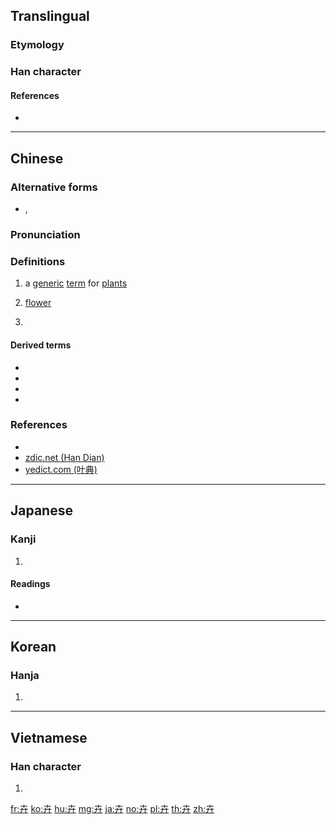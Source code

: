 {{also|𠦄}}
==Translingual==

===Etymology===
{{rfe|lang=mul}}

===Han character===
{{Han char|rn=24|rad=十|as=03|sn=5|four=40440|canj=JT|ids=⿱十廾}}

====References====
* {{Han ref|kx=0156.060|dkj=02706|dj=0354.050|hdz=10059.080|uh=5349}}

----

==Chinese==
{{zh-forms}}

===Alternative forms===
* {{zh-l|𠦄}}, {{zh-l|𠦃}}

===Pronunciation===
{{zh-pron
|m=huì
|c=wai2,wai5
|h=pfs=
|md=
|mn=
|w=
|mc=y
|oc=y
|cat=n,pn
}}

===Definitions===
{{zh-hanzi}}

# a [[generic]] [[term]] for [[plant]]s
#: {{zh-usex|奇花異卉|{{t-needed|lang=zh}}}}
# [[flower]]
#: {{zh-usex|奇卉怪草|{{t-needed|lang=zh}}}}
# {{surname|lang=zh}}

====Derived terms====
* {{zh-l|奇卉}}
* {{zh-l|奇卉怪草}}
* {{zh-l|奇花異卉}}
* {{zh-l|花卉}}

===References===
* {{R:twedu|a00436}}
* [http://www.zdic.net/z/16/js/5349.htm zdic.net (Han Dian)]
* [http://yedict.com/htm/53/5349.htm yedict.com (叶典)]

----

==Japanese==

===Kanji===
{{ja-kanji|grade=|rs=十03}}

# {{defn|lang=ja|sort=十03}}

====Readings====
* {{ja-readings|on=[[き]] (ki)|kun=[[くさ]] (kusa)}}

----

==Korean==

===Hanja===
{{ko-hanja|hangeul=훼|rv=hwe|mr=hwe}}

# {{defn|lang=ko|sort=十03}}

----

==Vietnamese==

===Han character===
{{vi-hantu|[[hủy]], [[tạp]]|rs=十03}}

# {{defn|lang=vi|sort=十03}}

[[fr:卉]]
[[ko:卉]]
[[hu:卉]]
[[mg:卉]]
[[ja:卉]]
[[no:卉]]
[[pl:卉]]
[[th:卉]]
[[zh:卉]]